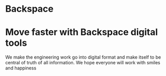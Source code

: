 # Backspace

# Move faster with Backspace digital tools

We make the engineering work go into digital format and make itself to be central of truth of all information. We hope everyone will work with smiles and happiness
